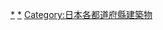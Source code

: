 {{日本行政區劃分類導航|的學校|top=日本各都道府縣的學校}}
{{Commons category|Schools in Japan by prefecture}}

[[Category:日本學校|*]]
[[Category:日本各都道府縣教育|*]]
[[Category:日本各都道府縣建築物|Category:日本各都道府縣建築物]]